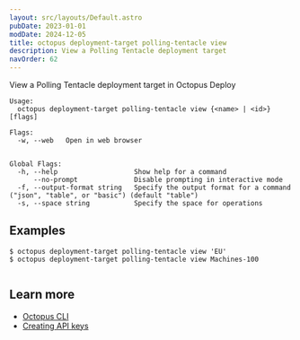 ```yaml
---
layout: src/layouts/Default.astro
pubDate: 2023-01-01
modDate: 2024-12-05
title: octopus deployment-target polling-tentacle view
description: View a Polling Tentacle deployment target
navOrder: 62
---
```


View a Polling Tentacle deployment target in Octopus Deploy

```
Usage:
  octopus deployment-target polling-tentacle view {<name> | <id>} [flags]

Flags:
  -w, --web   Open in web browser


Global Flags:
  -h, --help                   Show help for a command
      --no-prompt              Disable prompting in interactive mode
  -f, --output-format string   Specify the output format for a command ("json", "table", or "basic") (default "table")
  -s, --space string           Specify the space for operations

```

## Examples

<SamplesInstance />

```
$ octopus deployment-target polling-tentacle view 'EU'
$ octopus deployment-target polling-tentacle view Machines-100


```

## Learn more

- [Octopus CLI](/docs/octopus-rest-api/cli)
- [Creating API keys](/docs/octopus-rest-api/how-to-create-an-api-key)